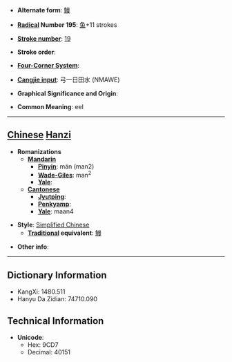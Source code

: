 * '''Alternate form''': [[鰻]]

* '''[[Wiktionary:Chinese radical index| Radical]] Number 195''': [[Wiktionary:Chinese radical index 鱼|鱼]]+11 strokes

* '''[[Wiktionary:Chinese total strokes index|Stroke number]]''': [[Wiktionary:Chinese total strokes index 19|19]]

* '''Stroke order''': 

* '''[[Wiktionary:Chinese four corner index|Four-Corner System]]''': 

* '''[[Wiktionary:Chinese Cangjie index|Cangjie input]]''': 弓一日田水 (NMAWE)

* '''Graphical Significance and Origin''': 

* '''Common Meaning''': eel

----

== [[Chinese]] [[Hanzi]] ==

* '''Romanizations'''
** '''[[Mandarin]]'''
*** '''[[Pinyin]]''': mán (man2)
*** '''[[Wade-Giles]]''': man<sup>2</sup>
*** '''[[Yale]]''': 
** '''[[Cantonese]]'''
*** '''[[Jyutping]]''':
*** '''[[Penkyamp]]''': 
*** '''[[Yale]]''': maan4

* '''Style''': [[Simplified Chinese]] 
** '''[[Traditional Chinese|Traditional]] equivalent''': [[鰻]]

* '''Other info''': 

----

== Dictionary Information ==

* KangXi: 1480.511
* Hanyu Da Zidian: 74710.090

== Technical Information ==

* '''Unicode''':
** Hex: 9CD7
** Decimal: 40151
